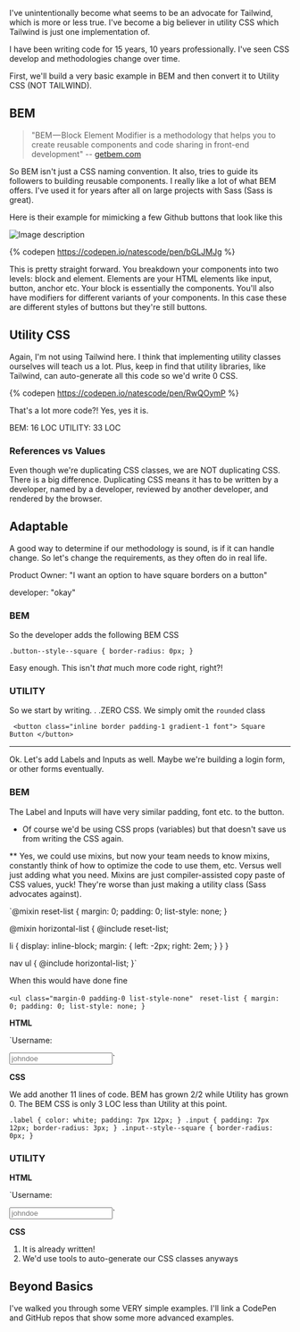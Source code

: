 I've unintentionally become what seems to be an advocate for Tailwind, which is more or less true. I've become a big believer in utility CSS which Tailwind is just one implementation of.

I have been writing code for 15 years, 10 years professionally. I've seen CSS develop and methodologies change over time.

First, we'll build a very basic example in BEM and then convert it to Utility CSS (NOT TAILWIND).

## BEM

> "BEM — Block Element Modifier is a methodology that helps you to create reusable components and code sharing in front-end development" -- [getbem.com](http://getbem.com/)

So BEM isn't just a CSS naming convention. It also, tries to guide its followers to building reusable components. I really like a lot of what BEM offers. I've used it for years after all on large projects with Sass (Sass is great).

Here is their example for mimicking a few Github buttons that look like this

![Image description](https://dev-to-uploads.s3.amazonaws.com/uploads/articles/nlgv5lckoql45oqhgg6y.png)

{% codepen https://codepen.io/natescode/pen/bGLJMJg %}

This is pretty straight forward. You breakdown your components into two levels: block and element. Elements are your HTML elements like input, button, anchor etc. Your block is essentially the components. You'll also have modifiers for different variants of your components. In this case these are different styles of buttons but they're still buttons.

## Utility CSS

Again, I'm not using Tailwind here. I think that implementing utility classes ourselves will teach us a lot. Plus, keep in find that utility libraries, like Tailwind, can auto-generate all this code so we'd write 0 CSS.

{% codepen https://codepen.io/natescode/pen/RwQOymP %}

That's a lot more code?! Yes, yes it is.

BEM: 16 LOC
UTILITY: 33 LOC

### References vs Values

Even though we're duplicating CSS classes, we are NOT duplicating CSS. There is a big difference. Duplicating CSS means it has to be written by a developer, named by a developer, reviewed by another developer, and rendered by the browser.

## Adaptable

A good way to determine if our methodology is sound, is if it can handle change. So let's change the requirements, as they often do in real life.

Product Owner: "I want an option to have square borders on a button"

developer: "okay"

### BEM

So the developer adds the following BEM CSS

`.button--style--square { border-radius: 0px; } `

Easy enough. This isn't _that_ much more code right, right?!

### UTILITY

So we start by writing. . .ZERO CSS. We simply omit the `rounded` class

` <button class="inline border padding-1 gradient-1 font"> Square Button </button>`

---

Ok. Let's add Labels and Inputs as well. Maybe we're building a login form, or other forms eventually.

### BEM

The Label and Inputs will have very similar padding, font etc. to the button.

- Of course we'd be using CSS props (variables) but that doesn't save us from writing the CSS again.

\*\* Yes, we could use mixins, but now your team needs to know mixins, constantly think of how to optimize the code to use them, etc. Versus well just adding what you need. Mixins are just compiler-assisted copy paste of CSS values, yuck! They're worse than just making a utility class (Sass advocates against).

`@mixin reset-list {
margin: 0;
padding: 0;
list-style: none;
}

@mixin horizontal-list {
@include reset-list;

li {
display: inline-block;
margin: {
left: -2px;
right: 2em;
}
}
}

nav ul {
@include horizontal-list;
}`

When this would have done fine

`<ul class="margin-0 padding-0 list-style-none" `
`reset-list { margin: 0; padding: 0; list-style: none; }`

**HTML**

`<label class="label">Username: </label>

<input class="input input--style--square" placeholder="johndoe" />`

**CSS**

We add another 11 lines of code. BEM has grown 2/2 while Utility has grown 0. The BEM CSS is only 3 LOC less than Utility at this point.

`.label { color: white; padding: 7px 12px; } .input { padding: 7px 12px; border-radius: 3px; } .input--style--square { border-radius: 0px; }`

### UTILITY

**HTML**

`<label class="text-white padding-1">Username: </label>

<input class="padding-1 border rounded" placeholder="johndoe" />`

**CSS**

1. It is already written!
2. We'd use tools to auto-generate our CSS classes anyways

## Beyond Basics

I've walked you through some VERY simple examples. I'll link a CodePen and GitHub repos that show some more advanced examples.

